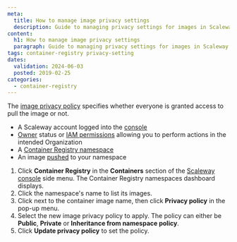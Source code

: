 ```yaml
---
meta:
  title: How to manage image privacy settings
  description: Guide to managing privacy settings for images in Scaleway's Container Registry.
content:
  h1: How to manage image privacy settings
  paragraph: Guide to managing privacy settings for images in Scaleway's Container Registry.
tags: container-registry privacy-setting
dates:
  validation: 2024-06-03
  posted: 2019-02-25
categories:
  - container-registry
---
```


The [image privacy policy](/containers/container-registry/concepts/#image-privacy-policies) specifies whether everyone is granted access to pull the image or not.

<Macro id="requirements" />

- A Scaleway account logged into the [console](https://console.scaleway.com)
- [Owner](/identity-and-access-management/iam/concepts/#owner) status or [IAM permissions](/identity-and-access-management/iam/concepts/#permission) allowing you to perform actions in the intended Organization
- A [Container Registry namespace](/containers/container-registry/how-to/create-namespace)
- An image [pushed](/containers/container-registry/how-to/push-images) to your namespace


1. Click **Container Registry** in the **Containers** section of the [Scaleway console](https://console.scaleway.com) side menu. The Container Registry namespaces dashboard displays.
2. Click the namespace's name to list its images.
3. Click <Icon name="more" /> next to the container image name, then click **Privacy policy** in the pop-up menu.
4. Select the new image privacy policy to apply. The policy can either be **Public**, **Private** or **Inheritance from namespace policy**.
5. Click **Update privacy policy** to set the policy.


